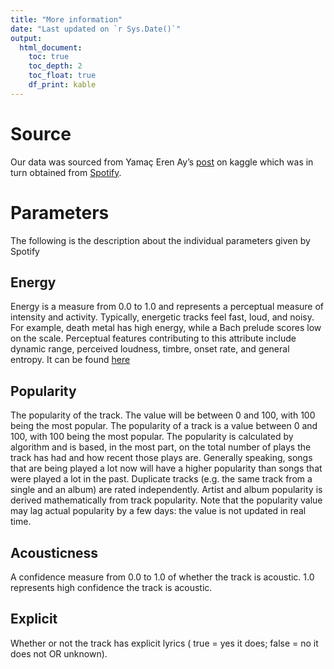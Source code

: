 ```yaml
---
title: "More information"
date: "Last updated on `r Sys.Date()`"
output:
  html_document:
    toc: true
    toc_depth: 2
    toc_float: true
    df_print: kable
---
```


<!--
Comments in HTML are like this! 
-->

# Source

Our data was sourced from Yamaç Eren Ay's  [post](https://www.kaggle.com/yamaerenay/spotify-dataset-19212020-160k-tracks) on kaggle which was in turn obtained from [Spotify](https://developer.spotify.com/documentation/web-api/reference/tracks/get-track/).

# Parameters

The following is the description about the individual parameters given by Spotify

## Energy

Energy is a measure from 0.0 to 1.0 and represents a perceptual measure of intensity and activity. Typically, energetic tracks feel fast, loud, and noisy. For example, death metal has high energy, while a Bach prelude scores low on the scale. Perceptual features contributing to this attribute include dynamic range, perceived loudness, timbre, onset rate, and general entropy. It can be found [here](https://developer.spotify.com/documentation/web-api/reference/tracks/get-track/) 

## Popularity

The popularity of the track. The value will be between 0 and 100, with 100 being the most popular.
The popularity of a track is a value between 0 and 100, with 100 being the most popular. The popularity is calculated by algorithm and is based, in the most part, on the total number of plays the track has had and how recent those plays are.
Generally speaking, songs that are being played a lot now will have a higher popularity than songs that were played a lot in the past. Duplicate tracks (e.g. the same track from a single and an album) are rated independently. Artist and album popularity is derived mathematically from track popularity. Note that the popularity value may lag actual popularity by a few days: the value is not updated in real time.

## Acousticness

A confidence measure from 0.0 to 1.0 of whether the track is acoustic. 1.0 represents high confidence the track is acoustic. 


## Explicit

Whether or not the track has explicit lyrics ( true = yes it does; false = no it does not OR unknown).
